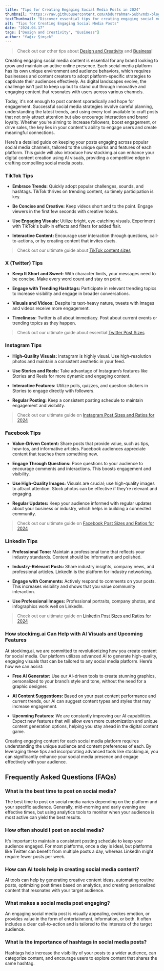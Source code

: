 ```yaml
---
title: "Tips for Creating Engaging Social Media Posts in 2024"
thumbnail: "https://raw.githubusercontent.com/Abdurrahman-Subh/mdx-blog/main/images/influencer.png"
textThumbnail: "Discover essential tips for creating engaging social media posts across various platforms including TikTok, Facebook, LinkedIn, Twitter, and Instagram. Learn how AI tools like stockimg.ai can transform your content creation process with personalized AI visuals, automate routine posts, and offer upcoming features to enhance your social media strategy."
alt: "Tips for Creating Engaging Social Media Posts"
date: "2024.04.17"
tags: ["Design and Creativity", "Business"]
author: "Yağız Şimşek"
---
```


<CustomImage
    src="https://raw.githubusercontent.com/Abdurrahman-Subh/mdx-blog/main/images/influencer.png"
    alt="Tips for Creating Engaging Social Media Posts"
/>

> Check out our other tips about [Design and Creativity](https://stockimg.ai/blog/design-and-creativity) and [Business](https://stockimg.ai/blog/business)!

Creating engaging social media content is essential for any brand looking to grow and maintain an active online presence. Each social media platform has its own unique environment and audience behaviors, which requires businesses and content creators to adopt platform-specific strategies to captivate their audiences effectively. As digital landscapes evolve, the challenge isn't just to keep up but to stand out through innovative and engaging content that resonates with users across various channels.

Today, it's not enough to post content sporadically and hope for engagement. Successful social media strategies involve careful planning, understanding the latest trends, and using every tool available to craft posts that not only attract attention but also encourage interaction and brand loyalty. Whether you're aiming to increase followers, boost engagement, or drive sales, the key lies in your content's ability to engage users and create meaningful connections.

Here’s a detailed guide on keeping your posts engaging across popular social media channels, tailored to the unique quirks and features of each platform. This guide will also introduce how stockimg.ai can enhance your digital content creation using AI visuals, providing a competitive edge in crafting compelling social media posts.

### TikTok Tips

<CustomImage
    src="https://raw.githubusercontent.com/Abdurrahman-Subh/mdx-blog/main/images/dancer-analog.png"
    alt="a young woman dancing in her bedroom"
/>

- **Embrace Trends:** Quickly adopt popular challenges, sounds, and hashtags. TikTok thrives on trending content, so timely participation is key.

- **Be Concise and Creative:** Keep videos short and to the point. Engage viewers in the first few seconds with creative hooks.

- **Use Engaging Visuals:** Utilize bright, eye-catching visuals. Experiment with TikTok's built-in effects and filters for added flair.

- **Interactive Content:** Encourage user interaction through questions, call-to-actions, or by creating content that invites duets.

> Check out our ultimate guide about [TikTok content sizes](https://stockimg.ai/blog/design/tiktok-post-sizes-and-ratios)

### X (Twitter) Tips

<CustomImage
    src="https://raw.githubusercontent.com/Abdurrahman-Subh/mdx-blog/main/images/twitter-bubble.png"
    alt="twitter bird"
/>

- **Keep It Short and Sweet:** With character limits, your messages need to be concise. Make every word count and stay on point.

- **Engage with Trending Hashtags:** Participate in relevant trending topics to increase visibility and engage in broader conversations.

- **Visuals and Videos:** Despite its text-heavy nature, tweets with images and videos receive more engagement.

- **Timeliness:** Twitter is all about immediacy. Post about current events or trending topics as they happen.

> Check out our ultimate guide about essential [Twitter Post Sizes](https://stockimg.ai/blog/design/twitter-x-post-sizes-and-ratios)

### Instagram Tips

<CustomImage
    src="https://media.stockimg.ai/image/-vQkpE0YJ8Ig.png"
    alt="long red haired beautiful model, christmas, full body portrait"
/>

- **High-Quality Visuals:** Instagram is highly visual. Use high-resolution photos and maintain a consistent aesthetic in your feed.

- **Use Stories and Reels:** Take advantage of Instagram’s features like Stories and Reels for more dynamic and engaging content.

- **Interactive Features:** Utilize polls, quizzes, and question stickers in Stories to engage directly with followers.

- **Regular Posting:** Keep a consistent posting schedule to maintain engagement and visibility.

> Check out our ultimate guide on [Instagram Post Sizes and Ratios for 2024](https://stockimg.ai/blog/design/instagram-post-sizes-and-ratios)

### Facebook Tips

<CustomImage
    src="https://media.stockimg.ai/image/Kr3LwbCsjL7h.png"
    alt="a happy family"
/>

- **Value-Driven Content:** Share posts that provide value, such as tips, how-tos, and informative articles. Facebook audiences appreciate content that teaches them something new.

- **Engage Through Questions:** Pose questions to your audience to encourage comments and interactions. This boosts engagement and visibility.

- **Use High-Quality Images:** Visuals are crucial; use high-quality images to attract attention. Stock photos can be effective if they're relevant and engaging.

- **Regular Updates:** Keep your audience informed with regular updates about your business or industry, which helps in building a connected community.

> Check out our ultimate guide on [Facebook Post Sizes and Ratios for 2024](https://stockimg.ai/blog/design/facebook-post-sizes-and-ratios)

### LinkedIn Tips

<CustomImage
    src="https://raw.githubusercontent.com/Abdurrahman-Subh/mdx-blog/main/images/business-woman.png"
    alt="business woman"
/>

- **Professional Tone:** Maintain a professional tone that reflects your industry standards. Content should be informative and polished.

- **Industry-Relevant Posts:** Share industry insights, company news, and professional articles. LinkedIn is the platform for industry networking.

- **Engage with Comments:** Actively respond to comments on your posts. This increases visibility and shows that you value community interaction.

- **Use Professional Images:** Professional portraits, company photos, and infographics work well on LinkedIn.

> Check out our ultimate guide on [Linkedin Post Sizes and Ratios for 2024](https://stockimg.ai/blog/design/linkedin-post-sizes-and-ratios)

### How stockimg.ai Can Help with AI Visuals and Upcoming Features

At stockimg.ai, we are committed to revolutionizing how you create content for social media. Our platform utilizes advanced AI to generate high-quality, engaging visuals that can be tailored to any social media platform. Here’s how we can assist:

- **Free AI Generator:** Use our AI-driven tools to create stunning graphics, personalized to your brand’s style and tone, without the need for a graphic designer.

- **AI Content Suggestions:** Based on your past content performance and current trends, our AI can suggest content types and styles that may increase engagement.

- **Upcoming Features:** We are constantly improving our AI capabilities. Expect new features that will allow even more customization and unique content generation options, helping you stay ahead in the digital content game.

Creating engaging content for each social media platform requires understanding the unique audience and content preferences of each. By leveraging these tips and incorporating advanced tools like stockimg.ai, you can significantly enhance your social media presence and engage effectively with your audience.

## Frequently Asked Questions (FAQs)

### What is the best time to post on social media?

The best time to post on social media varies depending on the platform and your specific audience. Generally, mid-morning and early evening are effective times, but using analytics tools to monitor when your audience is most active can yield the best results.

### How often should I post on social media?

It's important to maintain a consistent posting schedule to keep your audience engaged. For most platforms, once a day is ideal, but platforms like Twitter can benefit from multiple posts a day, whereas LinkedIn might require fewer posts per week.

### How can AI tools help in creating social media content?

AI tools can help by generating creative content ideas, automating routine posts, optimizing post times based on analytics, and creating personalized content that resonates with your target audience.

### What makes a social media post engaging?

An engaging social media post is visually appealing, evokes emotion, or provides value in the form of entertainment, information, or both. It often includes a clear call-to-action and is tailored to the interests of the target audience.

### What is the importance of hashtags in social media posts?

Hashtags help increase the visibility of your posts to a wider audience, can categorize content, and encourage users to explore content that shares the same hashtag.